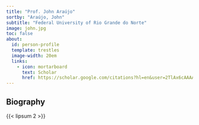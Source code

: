 ```yaml
---
title: "Prof. John Araújo"
sortby: "Araújo, John"
subtitle: "Federal University of Rio Grande do Norte"
image: john.jpg
toc: false
about:
  id: person-profile
  template: trestles
  image-width: 20em
  links:
    - icon: mortarboard
      text: Scholar
      href: https://scholar.google.com/citations?hl=en&user=2TlAx6cAAAAJ
---
```



:::{#person-profile}

## Biography

{{< lipsum 2 >}}

:::